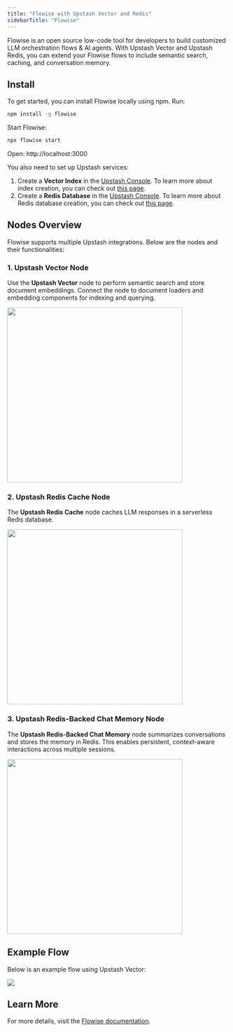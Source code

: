 ```yaml
---
title: "Flowise with Upstash Vector and Redis"
sidebarTitle: "Flowise"
---
```


Flowise is an open source low-code tool for developers to build customized LLM orchestration flows & AI agents. With Upstash Vector and Upstash Redis, you can extend your Flowise flows to include semantic search, caching, and conversation memory.

## Install

To get started, you can install Flowise locally using npm. Run:

```bash
npm install -g flowise
```
Start Flowise:
    
```bash
npx flowise start
```

Open: http://localhost:3000

You also need to set up Upstash services:
1. Create a **Vector Index** in the [Upstash Console](https://console.upstash.com/vector). To learn more about index creation, you can check out [this page](https://docs.upstash.com/vector/overall/getstarted).
2. Create a **Redis Database** in the [Upstash Console](https://console.upstash.com/redis). To learn more about Redis database creation, you can check out [this page](https://upstash.com/docs/redis/overall/getstarted).

## Nodes Overview

Flowise supports multiple Upstash integrations. Below are the nodes and their functionalities:

### 1. Upstash Vector Node

Use the **Upstash Vector** node to perform semantic search and store document embeddings. Connect the node to document loaders and embedding components for indexing and querying.

<Frame>
    <img width="400" src="/img/vector/integrations/flowise/vector-node.png" />
</Frame>

### 2. Upstash Redis Cache Node

The **Upstash Redis Cache** node caches LLM responses in a serverless Redis database.

<Frame>
    <img width="400" src="/img/vector/integrations/flowise/cache-node.png" />
</Frame>

### 3. Upstash Redis-Backed Chat Memory Node

The **Upstash Redis-Backed Chat Memory** node summarizes conversations and stores the memory in Redis. This enables persistent, context-aware interactions across multiple sessions.

<Frame>
    <img width="400" src="/img/vector/integrations/flowise/chat-memory-node.png" />
</Frame>

## Example Flow

Below is an example flow using Upstash Vector:

<Frame caption="You can use a document loader to upload documents and connect it to the Upstash Vector node for indexing.">
    <img src="/img/vector/integrations/flowise/flow.png" />
</Frame>


## Learn More

For more details, visit the [Flowise documentation](https://docs.flowiseai.com/).
